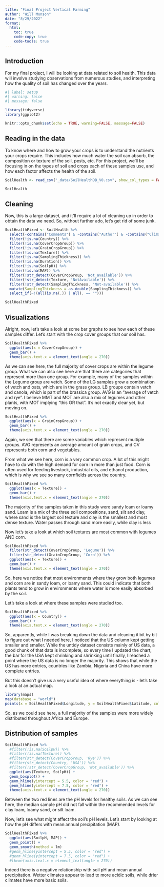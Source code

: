 ```yaml
---
title: "Final Project Vertical Farming"
author: "Will Munson"
date: "8/29/2022"
format:
  html:
    toc: true
    code-copy: true
    code-tools: true
---
```


## Introduction 

For my final project, I will be looking at data related to soil health. This data will involve studying observations from numerous studies, and interpreting how the quality of soil has changed over the years. 
```r
#| label: setup
#| warning: false
#| message: false

library(tidyverse)
library(ggplot2)

knitr::opts_chunk$set(echo = TRUE, warning=FALSE, message=FALSE)
```

## Reading in the data 

To know where and how to grow your crops is to understand the nutrients your crops require. This includes how much water the soil can absorb, the composition or texture of the soil, pests, etc. For this project, we'll be focusing in on the types of soil and crops each of these samples use, and how each factor affects the health of the soil.

```r
SoilHealth <- read_csv("_data/SoilHealthDB_V0.csv", show_col_types = FALSE)

SoilHealth
```
## Cleaning

Now, this is a large dataset, and it'll require a lot of cleaning up in order to obtain the data we need. So, without further ado, let's get rid of some junk.

```r
SoilHealthFixed <- SoilHealth %>%
  select(-contains("Comments") & -contains("Author") & -contains("ClimateType") & -contains("Journal") & -contains("_C") & -contains("NoSubsample") & -contains("BD_T") & -contains("K_") & -contains("pH_T") & -contains("EC_T") & -contains("BS_T") & -contains("Aggre_T") & -contains("Porosity_T") & -contains("SQI") & -contains("_SD") & -contains("Microelement") & -contains("SOC_NaturalVeg")) %>%
  filter(!is.na(Country)) %>%
  filter(!is.na(CoverCropGroup)) %>%
  filter(!is.na(GrainCropGroup)) %>%
  filter(!is.na(Texture)) %>%
  filter(!is.na(SamplingThickness)) %>%
  filter(!is.na(Duration)) %>%
  filter(!is.na(SoilpH)) %>%
  filter(!is.na(MAP)) %>%
  filter(!str_detect(CoverCropGroup, 'Not_available')) %>%
  filter(!str_detect(Texture, 'NotAvailable')) %>%
  filter(!str_detect(SamplingThickness, 'Not-available')) %>%
  mutate(SamplingThickness = as.double(SamplingThickness)) %>%
  select_if(~!(all(is.na(.)) | all(. == "")))

SoilHealthFixed
```

## Visualizations

Alright, now, let's take a look at some bar graphs to see how each of these samples differ. Let's start with the crop cover groups that our soil has. 

```r
SoilHealthFixed %>%
  ggplot(aes(x = CoverCropGroup)) +
  geom_bar() +
  theme(axis.text.x = element_text(angle = 270))
```

As we can see here, the full majority of cover crops are within the legume group. What we can also see here are that there are categories that represent more than one group. For example, many of the samples within the Legume group are vetch. Some of the LG samples grow a combination of vetch and oats, which are in the grass group. LB groups contain vetch and canola, which is part of the brassica group. AVG is an "average of vetch and rye". I believe MMT and MOT are also a mix of legumes and other plants, with MOT implying "this OR that". It's not exactly clear yet, but moving on. 

```r
SoilHealthFixed %>%
  ggplot(aes(x = GrainCropGroup)) +
  geom_bar() +
  theme(axis.text.x = element_text(angle = 270))
```

Again, we see that there are some variables which represent multiple groups. AVG represents an average amount of grain crops, and CV represents both corn and vegetables. 

From what we see here, corn is a very common crop. A lot of this might have to do with the high demand for corn in more than just food. Corn is often used for feeding livestock, industrial oils, and ethanol production, which is why we see so many cornfields across the country. 

```r
SoilHealthFixed %>%
  ggplot(aes(x = Texture)) +
  geom_bar() +
  theme(axis.text.x = element_text(angle = 270))
```

The majority of the samples taken in this study were sandy loam or loamy sand. Loam is a mix of the three soil compositions, sand, silt and clay, where sand is the largest soil texture and clay is the smallest and most dense texture. Water passes through sand more easily, while clay is less  

Now let's take a look at which soil textures are most common with legumes AND corn. 

```r
SoilHealthFixed %>%
  filter(str_detect(CoverCropGroup, 'Legume')) %>%
  filter(str_detect(GrainCropGroup, 'Corn')) %>%
  ggplot(aes(x = Texture)) +
  geom_bar() +
  theme(axis.text.x = element_text(angle = 270))
```

So, here we notice that most environments where they grow both legumes and corn are in sandy loam, or loamy sand. This could indicate that both plants tend to grow in environments where water is more easily absorbed by the soil. 

Let's take a look at where these samples were studied too.
```r
SoilHealthFixed %>%
  ggplot(aes(x = Country)) +
  geom_bar() +
  theme(axis.text.x = element_text(angle = 270))
```

So, apparently, while I was breaking down the data and cleaning it bit by bit to figure out what I needed here, I noticed that the US column kept getting smaller and smaller. While the untidy dataset consists mainly of US data, a good chunk of that data is incomplete, so every time I updated the chart, the bar for the USA kept shrinking and shrinking until finally, I reached a point where the US data is no longer the majority. This shows that while the US has more entries, countries like Zambia, Nigeria and China have more complete entries. 

But this doesn't give us a very useful idea of where everything is - let's take a look at an actual map.

```r
library(maps)
map(database = "world")
points(x = SoilHealthFixed$Longitude, y = SoilHealthFixed$Latitude, col = "Red")
```

So, as we could see here, a full majority of the samples were more widely distributed throughout Africa and Europe. 

## Distribution of samples

```r
SoilHealthFixed %>%
  #filter(!is.na(SoilpH)) %>%
  #filter(!is.na(Texture)) %>%
  #filter(str_detect(CoverCropGroup, 'Rye')) %>%
  #filter(str_detect(Country, 'USA')) %>%
  #filter(!str_detect(CoverCropGroup, 'Not_available')) %>%
  ggplot(aes(Texture, SoilpH)) +
  geom_boxplot() + 
  geom_hline(yintercept = 5.5, color = "red") +
  geom_hline(yintercept = 7.5, color = "red") +
  theme(axis.text.x = element_text(angle = 270))
```

Between the two red lines are the pH levels for healthy soils. As we can see here, the median sample pH did not fall within the recommended levels for clay loam, loamy sand, or silt loam.

Now, let's see what might affect the soil's pH levels. Let's start by looking at how the pH differs with mean annual precipitation (MAP). 

```r
SoilHealthFixed %>%
  ggplot(aes(SoilpH, MAP)) +
  geom_point() +
  geom_smooth(method = lm)
  #geom_hline(yintercept = 5.5, color = "red") +
  #geom_hline(yintercept = 7.5, color = "red") +
  #theme(axis.text.x = element_text(angle = 270))
```

Indeed there is a negative relationship with soil pH and mean annual precipitation. Wetter climates appear to lead to more acidic soils, while drier climates have more basic soils. 
